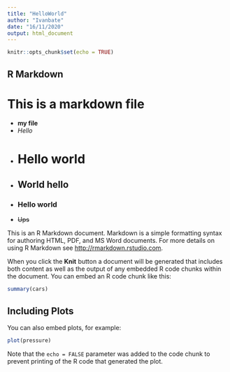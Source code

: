 ```yaml
---
title: "HelloWorld"
author: "Ivanbate"
date: "16/11/2020"
output: html_document
---
```


```r
knitr::opts_chunk$set(echo = TRUE)
```

## R Markdown

# This is a markdown file

- **my file**
- *Hello*
- # Hello world
- ## World hello
- ### Hello world
- ~~Ups~~

This is an R Markdown document. Markdown is a simple formatting syntax for authoring HTML, PDF, and MS Word documents. For more details on using R Markdown see <http://rmarkdown.rstudio.com>.

When you click the **Knit** button a document will be generated that includes both content as well as the output of any embedded R code chunks within the document. You can embed an R code chunk like this:

```r
summary(cars)
```

## Including Plots

You can also embed plots, for example:

```r
plot(pressure)
```

Note that the `echo = FALSE` parameter was added to the code chunk to prevent printing of the R code that generated the plot.
